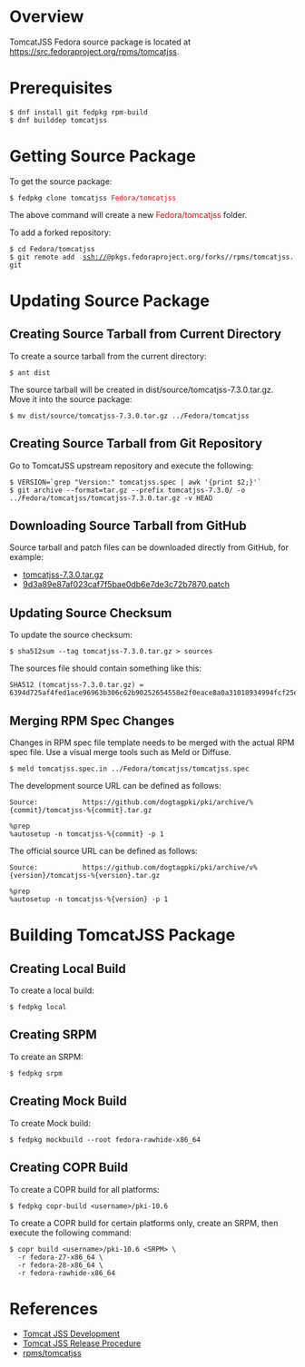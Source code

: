 = Overview =

TomcatJSS Fedora source package is located at https://src.fedoraproject.org/rpms/tomcatjss.

= Prerequisites =

 $ dnf install git fedpkg rpm-build
 $ dnf builddep tomcatjss

= Getting Source Package =

To get the source package:

 $ fedpkg clone tomcatjss <font color="red">Fedora/tomcatjss</font>

The above command will create a new <font color="red">Fedora/tomcatjss</font> folder.

To add a forked repository:

 $ cd Fedora/tomcatjss
 $ git remote add <username> ssh://<username>@pkgs.fedoraproject.org/forks/<username>/rpms/tomcatjss.git

= Updating Source Package =

== Creating Source Tarball from Current Directory ==

To create a source tarball from the current directory:

<pre>
$ ant dist
</pre>

The source tarball will be created in dist/source/tomcatjss-7.3.0.tar.gz. Move it into the source package:

 $ mv dist/source/tomcatjss-7.3.0.tar.gz ../Fedora/tomcatjss

== Creating Source Tarball from Git Repository ==

Go to TomcatJSS upstream repository and execute the following:

<pre>
$ VERSION=`grep "Version:" tomcatjss.spec | awk '{print $2;}'`
$ git archive --format=tar.gz --prefix tomcatjss-7.3.0/ -o ../Fedora/tomcatjss/tomcatjss-7.3.0.tar.gz -v HEAD
</pre>

== Downloading Source Tarball from GitHub ==

Source tarball and patch files can be downloaded directly from GitHub, for example:

* [https://github.com/dogtagpki/tomcatjss/archive/v7.3.0/tomcatjss-7.3.0.tar.gz tomcatjss-7.3.0.tar.gz]
* [https://github.com/dogtagpki/tomcatjss/commit/9d3a89e87af023caf7f5bae0db6e7de3c72b7870.patch 9d3a89e87af023caf7f5bae0db6e7de3c72b7870.patch]

== Updating Source Checksum ==

To update the source checksum:

<pre>
$ sha512sum --tag tomcatjss-7.3.0.tar.gz > sources
</pre>

The sources file should contain something like this:

<pre>
SHA512 (tomcatjss-7.3.0.tar.gz) = 6394d725af4fed1ace96963b306c62b90252654558e2f0eace8a0a31018934994fcf25ef5cedf07dea9b355f4fb078498db5e9e979dd9f1d6976fe91fafc680e
</pre>

== Merging RPM Spec Changes ==

Changes in RPM spec file template needs to be merged with the actual RPM spec file. Use a visual merge tools such as Meld or Diffuse.

<pre>
$ meld tomcatjss.spec.in ../Fedora/tomcatjss/tomcatjss.spec
</pre>

The development source URL can be defined as follows:

<pre>
Source:           https://github.com/dogtagpki/pki/archive/%{commit}/tomcatjss-%{commit}.tar.gz

%prep
%autosetup -n tomcatjss-%{commit} -p 1
</pre>

The official source URL can be defined as follows:

<pre>
Source:           https://github.com/dogtagpki/pki/archive/v%{version}/tomcatjss-%{version}.tar.gz

%prep
%autosetup -n tomcatjss-%{version} -p 1
</pre>

= Building TomcatJSS Package =

== Creating Local Build ==

To create a local build:

<pre>
$ fedpkg local
</pre>

== Creating SRPM ==

To create an SRPM:

<pre>
$ fedpkg srpm
</pre>

== Creating Mock Build ==

To create Mock build:

<pre>
$ fedpkg mockbuild --root fedora-rawhide-x86_64
</pre>

== Creating COPR Build ==

To create a COPR build for all platforms:

<pre>
$ fedpkg copr-build <username>/pki-10.6
</pre>

To create a COPR build for certain platforms only, create an SRPM, then execute the following command:

<pre>
$ copr build <username>/pki-10.6 <SRPM> \
  -r fedora-27-x86_64 \
  -r fedora-28-x86_64 \
  -r fedora-rawhide-x86_64
</pre>

= References =

* [[Tomcat JSS Development]]
* [[Tomcat JSS Release Procedure]]
* [https://src.fedoraproject.org/rpms/tomcatjss rpms/tomcatjss]